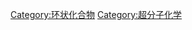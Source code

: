 {{catmore}}
{{Commonscat|Macrocyclic compounds}}

[[Category:环状化合物|Category:环状化合物]]
[[Category:超分子化学|Category:超分子化学]]